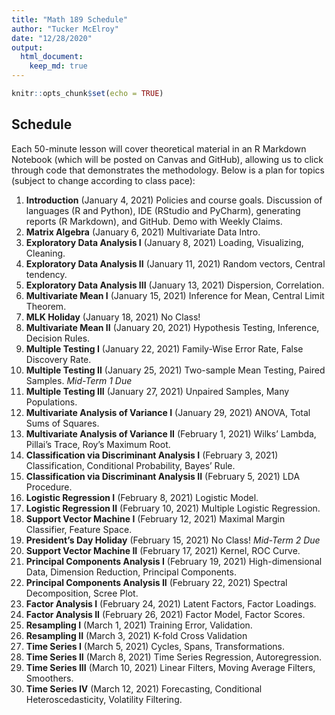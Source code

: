 ```yaml
---
title: "Math 189 Schedule"
author: "Tucker McElroy"
date: "12/28/2020"
output: 
  html_document:
    keep_md: true
---
```


```r
knitr::opts_chunk$set(echo = TRUE)
```

## Schedule
Each 50-minute lesson will cover theoretical material in an R Markdown Notebook (which will be posted on Canvas and GitHub), allowing us to click through code that demonstrates the methodology. Below is a plan for topics (subject to change according to class pace):

1. **Introduction** (January 4, 2021) Policies and course goals.  Discussion of languages (R and Python), IDE (RStudio and PyCharm), generating reports (R Markdown), and GitHub.  Demo with Weekly Claims.
2. **Matrix Algebra** (January 6, 2021) Multivariate Data Intro.
3. **Exploratory Data Analysis I** (January 8, 2021)  Loading, Visualizing, Cleaning.
4. **Exploratory Data Analysis II** (January 11, 2021)  Random vectors, Central tendency.
5. **Exploratory Data Analysis III** (January 13, 2021)  Dispersion, Correlation.
6. **Multivariate Mean I** (January 15, 2021) Inference for Mean, Central Limit Theorem.    
7. **MLK Holiday** (January 18, 2021)  No Class!
8. **Multivariate Mean II** (January 20, 2021) Hypothesis Testing, Inference, Decision Rules.
9. **Multiple Testing I** (January 22, 2021) Family-Wise Error Rate, False Discovery Rate.
10. **Multiple Testing II** (January 25, 2021) Two-sample Mean Testing, Paired Samples.  *Mid-Term 1 Due*
11. **Multiple Testing III** (January 27, 2021) Unpaired Samples, Many Populations.
12. **Multivariate Analysis of Variance I** (January 29, 2021)  ANOVA, Total Sums of Squares.
13. **Multivariate Analysis of Variance II** (February 1, 2021) Wilks' Lambda, Pillai's Trace, Roy's Maximum Root.
14. **Classification via Discriminant Analysis I** (February 3, 2021) Classification, Conditional Probability, Bayes' Rule.
15. **Classification via Discriminant Analysis II** (February 5, 2021) LDA Procedure.
16. **Logistic Regression I** (February 8, 2021)  Logistic Model.
17. **Logistic Regression II** (February 10, 2021)  Multiple Logistic Regression.
18. **Support Vector Machine I** (February 12, 2021) Maximal Margin Classifier, Feature Space.
19. **President's Day Holiday** (February 15, 2021) No Class! *Mid-Term 2 Due* 
20. **Support Vector Machine II** (February 17, 2021)  Kernel, ROC Curve.
21. **Principal Components Analysis I** (February 19, 2021) High-dimensional Data, Dimension Reduction, Principal Components.
22. **Principal Components Analysis II** (February 22, 2021) Spectral Decomposition, Scree Plot.
23. **Factor Analysis I** (February 24, 2021) Latent Factors, Factor Loadings.
24. **Factor Analysis II** (February 26, 2021) Factor Model, Factor Scores.
25. **Resampling I** (March 1, 2021) Training Error, Validation.
26. **Resampling II** (March 3, 2021) K-fold Cross Validation
27. **Time Series I** (March 5, 2021) Cycles, Spans, Transformations.
28. **Time Series II** (March 8, 2021) Time Series Regression, Autoregression.
29. **Time Series III** (March 10, 2021) Linear Filters, Moving Average Filters, Smoothers. 
30. **Time Series IV** (March 12, 2021) Forecasting, Conditional Heteroscedasticity, Volatility Filtering.
  


  

